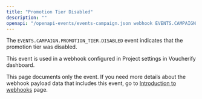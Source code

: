 ```yaml
---
title: "Promotion Tier Disabled"
description: ""
openapi: "/openapi-events/events-campaign.json webhook EVENTS.CAMPAIGN.PROMOTION_TIER.DISABLED"
---
```


The `EVENTS.CAMPAIGN.PROMOTION_TIER.DISABLED` event indicates that the promotion tier was disabled.

This event is used in a webhook configured in Project settings in Voucherify dashboard.

<Note>This page documents only the event. If you need more details about the webhook payload data that includes this event, go to [Introduction to webhooks](/api-reference/introduction-to-webhooks "Introduction to webhooks v2024-01-01") page.</Note>